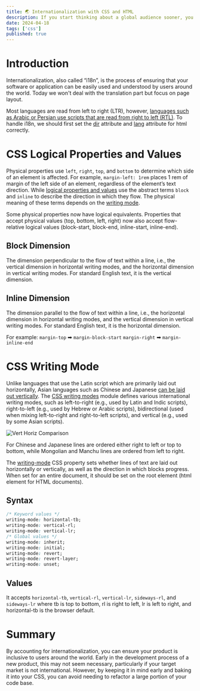 ```yaml
---
title: 🌏 Internationalization with CSS and HTML
description: If you start thinking about a global audience sooner, you can avoid having to refactor later.
date: 2024-04-18
tags: ['css']
published: true
---
```


# Introduction

Internationalization, also called “i18n”, is the process of ensuring that your software or application can be easily used and understood by users around the world. Today we won't deal with the translation part but focus on page layout.

Most languages are read from left to right (LTR), however, [languages such as Arabic or Persian use scripts that are read from right to left (RTL)](https://www.w3.org/International/questions/qa-scripts#directions). To handle i18n, we should first set the [dir](https://developer.mozilla.org/en-US/docs/Web/HTML/Global_attributes/dir) attribute and [lang](https://developer.mozilla.org/en-US/docs/Web/HTML/Global_attributes/lang) attribute for html correctly.

# CSS Logical Properties and Values

Physical properties use `left`, `right`, `top`, and `bottom` to determine which side of an element is affected. For example, `margin-left: 1rem` places 1 rem of margin of the left side of an element, regardless of the element’s text direction. While [logical properties and values](https://developer.mozilla.org/en-US/docs/Web/CSS/CSS_logical_properties_and_values) use the abstract terms `block` and `inline` to describe the direction in which they flow. The physical meaning of these terms depends on the [writing mode](https://developer.mozilla.org/en-US/docs/Web/CSS/CSS_writing_modes).

Some physical properties now have logical equivalents. Properties that accept physical values (top, bottom, left, right) now also accept flow-relative logical values (block-start, block-end, inline-start, inline-end).

## Block Dimension

The dimension perpendicular to the flow of text within a line, i.e., the vertical dimension in horizontal writing modes, and the horizontal dimension in vertical writing modes. For standard English text, it is the vertical dimension.

## Inline Dimension

The dimension parallel to the flow of text within a line, i.e., the horizontal dimension in horizontal writing modes, and the vertical dimension in vertical writing modes. For standard English text, it is the horizontal dimension.

For example:
`margin-top` ➡ `margin-block-start`
`margin-right` ➡ `margin-inline-end`

# CSS Writing Mode

Unlike languages that use the Latin script which are primarily laid out horizontally, Asian languages such as Chinese and Japanese [can be laid out vertically](https://www.w3.org/TR/2019/REC-css-writing-modes-3-20191210/#vertical-modes). The [CSS writing modes](https://developer.mozilla.org/en-US/docs/Web/CSS/CSS_writing_modes) module defines various international writing modes, such as left-to-right (e.g., used by Latin and Indic scripts), right-to-left (e.g., used by Hebrew or Arabic scripts), bidirectional (used when mixing left-to-right and right-to-left scripts), and vertical (e.g., used by some Asian scripts).

![Vert Horiz Comparison](../img/css-i18n/vert-horiz-comparison.png)

<Callout>
  For Chinese and Japanese lines are ordered either right to left or top to
  bottom, while Mongolian and Manchu lines are ordered from left to right.
</Callout>

The [writing-mode](https://developer.mozilla.org/en-US/docs/Web/CSS/writing-mode) CSS property sets whether lines of text are laid out horizontally or vertically, as well as the direction in which blocks progress. When set for an entire document, it should be set on the root element (html element for HTML documents).

## Syntax

```css
/* Keyword values */
writing-mode: horizontal-tb;
writing-mode: vertical-rl;
writing-mode: vertical-lr;
/* Global values */
writing-mode: inherit;
writing-mode: initial;
writing-mode: revert;
writing-mode: revert-layer;
writing-mode: unset;
```

## Values

It accepts `horizontal-tb`, `vertical-rl`, `vertical-lr`, `sideways-rl`, and `sideways-lr` where tb is top to bottom, rl is right to left, lr is left to right, and horizontal-tb is the browser default.

# Summary

By accounting for internationalization, you can ensure your product is inclusive to users around the world. Early in the development process of a new product, this may not seem necessary, particularly if your target market is not international. However, by keeping it in mind early and baking it into your CSS, you can avoid needing to refactor a large portion of your code base.
